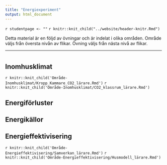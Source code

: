 ```yaml
---
title: "Energiexperiment"
output: html_document
---
```


`r studentpage <- ""`
`r knitr::knit_child("../website/header-knitr.Rmd")`

Detta material är en följd av övningar och är indelat i olika områden. Område väljs från översta nivån av flikar. Övning väljs från nästa nivå av flikar. 

***

# {.tabset .tabset-fade}

## Inomhusklimat {.tabset .tabset-fade}

`r knitr::knit_child('Område-Inomhusklimat/Kropp_Kammare_CO2_lärare.Rmd')`
`r knitr::knit_child('Område-Inomhusklimat/CO2_klassrum_lärare.Rmd')`

## Energiförluster {.tabset .tabset-fade}



## Energikällor {.tabset .tabset-fade}


## Energieffektivisering {.tabset .tabset-fade}

`r knitr::knit_child('Område-Energieffektivisering/Samverkan_lärare.Rmd')`
`r knitr::knit_child('Område-Energieffektivisering/Husmodell_lärare.Rmd')`